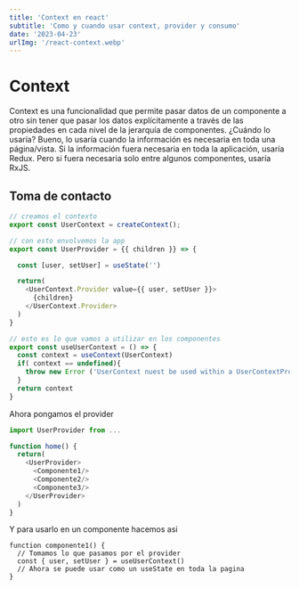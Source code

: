 ```yaml
---
title: 'Context en react'
subtitle: 'Como y cuando usar context, provider y consumo'
date: '2023-04-23'
urlImg: '/react-context.webp'
---
```


# Context

Context es una funcionalidad que permite pasar datos de un componente a otro sin tener que pasar los datos explícitamente a través de las propiedades en cada nivel de la jerarquía de componentes. ¿Cuándo lo usaría? Bueno, lo usaría cuando la información es necesaria en toda una página/vista. Si la información fuera necesaria en toda la aplicación, usaría Redux. Pero si fuera necesaria solo entre algunos componentes, usaría RxJS.

## Toma de contacto

```js:UserContext.js
// creamos el contexto
export const UserContext = createContext();

// con esto envolvemos la app
export const UserProvider = {{ children }} => {

  const [user, setUser] = useState('')

  return(
    <UserContext.Provider value={{ user, setUser }}>
      {children}
    </UserContext.Provider>
  )
}

// esto es lo que vamos a utilizar en los componentes
export const useUserContext = () => {
  const context = useContext(UserContext)
  if( context == undefined){
    throw new Error ('UserContext nuest be used within a UserContextProvider')
  }
  return context
}
```

Ahora pongamos el provider

```js:page.js
import UserProvider from ...

function home() {
  return(
    <UserProvider>
      <Componente1/>
      <Componente2/>
      <Componente3/>
    </UserProvider>
  )
}
```

Y para usarlo en un componente hacemos asi

```js:componente1
function componente1() {
  // Tomamos lo que pasamos por el provider
  const { user, setUser } = useUserContext()
  // Ahora se puede usar como un useState en toda la pagina
}
```
